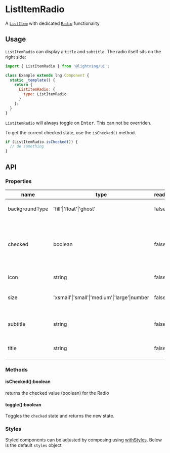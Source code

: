 
# ListItemRadio

A [`ListItem`](?path=/docs/listitem--basic) with dedicated [`Radio`](?path=/docs/toggle--basic) functionality

## Usage

`ListItemRadio` can display a `title` and `subtitle`. The radio itself sits on the right side:

```js
import { ListItemRadio } from '@lightning/ui';

class Example extends lng.Component {
  static _template() {
    return {
      ListItemRadio: {
        type: ListItemRadio
      }
    };
  }
}
```

<Canvas>
  <Story id="patterns-listitemradio--basic" />
</Canvas>

`ListItemRadio` will always toggle on <kbd>Enter</kbd>. This can not be overriden.

To get the current checked state, use the `isChecked()` method.

```js
if (ListItemRadio.isChecked()) {
  // do something
}
```

## API

### Properties

| name           | type                                         | readonly | description                                                                      |
| -------------- | -------------------------------------------- | -------- | -------------------------------------------------------------------------------- |
| backgroundType | 'fill'\|'float'\|'ghost'                     | false    | color of `ListItem` container.                                                   |
| checked        | boolean                                      | false    | sets initial `checked` value of Radio. Use `toggle()` to change value after init |
| icon           | string                                       | false    | path to icon image                                                               |
| size           | 'xsmall'\|'small'\|'medium'\|'large'\|number | false    | width of the `ListItem` container                                                |
| subtitle       | string                                       | false    | item metadata info goes here                                                     |
| title          | string                                       | false    | main item info goes here                                                         |

### Methods

#### isChecked():boolean

returns the checked value (boolean) for the Radio

#### toggle():boolean

Toggles the `checked` state and returns the new state.

### Styles

Styled components can be adjusted by composing using [withStyles](?path=/docs/mixins-withstyles--basic). Below is the default `styles` object

<Theme theme={ListItemRadio.styles} />
